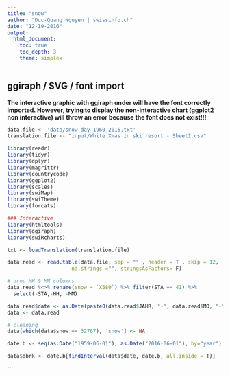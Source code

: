 ```yaml
---
title: "snow"
author: "Duc-Quang Nguyen | swissinfo.ch"
date: "12-19-2016"
output: 
  html_document:
    toc: true
    toc_depth: 3
    theme: simplex
---
```


## ggiraph / SVG / font import

**The interactive graphic with ggiraph under will have the font correctly imported. However, trying to display the non-interactive chart (ggplot2 non interactive) will throw an error because the font does not exist!!!**


```r
data.file <- 'data/snow_day_1960_2016.txt'
translation.file <- "input/White Xmas in ski resort - Sheet1.csv"

library(readr)
library(tidyr)
library(dplyr)
library(magrittr)
library(countrycode)
library(ggplot2)
library(scales)
library(swiMap)
library(swiTheme)
library(forcats)

### Interactive 
library(htmltools)
library(ggiraph)
library(swiRcharts)
```


```r
txt <- loadTranslation(translation.file)

data.read <- read.table(data.file, sep = "" , header = T , skip = 12,
                     na.strings ="", stringsAsFactors= F)

# drop HH & MM columns
data.read %<>% rename(snow = `X580`) %>% filter(STA == 41) %>% 
  select(-STA,-HH, -MM)

data.read$date <- as.Date(paste0(data.read$JAHR, "-", data.read$MO, "-", data.read$TG ))
data <- data.read

# cleaning
data[which(data$snow == 32767), 'snow'] <- NA
```

```r
date.b <- seq(as.Date("1959-06-01"), as.Date("2016-06-01"), by="year")

data$dbrk <- date.b[findInterval(data$date, date.b, all.inside = T)]
```

  
  
```